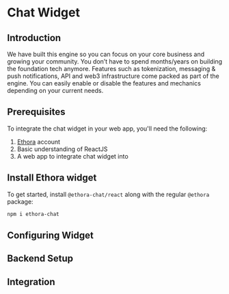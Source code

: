 # Chat Widget

## Introduction

We have built this engine so you can focus on your core business and growing your community.
You don’t have to spend months/years on building the foundation tech anymore.
Features such as tokenization, messaging & push notifications, API and web3 infrastructure come packed as part of the engine.
You can easily enable or disable the features and mechanics depending on your current needs.

## Prerequisites

To integrate the chat widget in your web app, you'll need the following:

1. [Ethora](https://www.ethora.com/) account
2. Basic understanding of ReactJS
3. A web app to integrate chat widget into

## Install Ethora widget

To get started, install ```@ethora-chat/react``` along with the regular ```@ethora``` package:

```sh npm2yarn
npm i ethora-chat
```

## Configuring Widget

## Backend Setup

## Integration